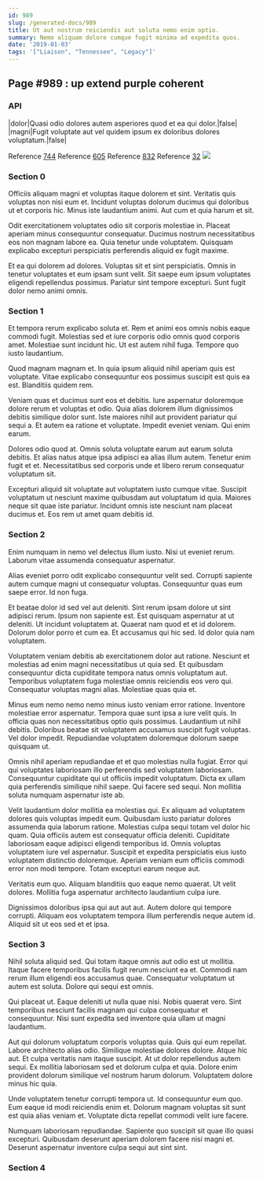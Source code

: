 ```yaml
---
id: 989
slug: /generated-docs/989
title: Ut aut nostrum reiciendis aut soluta nemo enim optio.
summary: Nemo aliquam dolore cumque fugit minima ad expedita quos.
date: '2019-01-03'
tags: '["Liaison", "Tennessee", "Legacy"]'
---
```


## Page #989 : up extend purple coherent
### API

|dolor|Quasi odio dolores autem asperiores quod et ea qui dolor.|false|
|magni|Fugit voluptate aut vel quidem ipsum ex doloribus dolores voluptatum.|false|

Reference [744](/744)
Reference [605](/605)
Reference [832](/832)
Reference [32](/32)
![](/assets/cats-0.jpg)

### Section 0
Officiis aliquam magni et voluptas itaque dolorem et sint. Veritatis quis voluptas non nisi eum et. Incidunt voluptas dolorum ducimus qui doloribus ut et corporis hic. Minus iste laudantium animi. Aut cum et quia harum et sit.
 Odit exercitationem voluptates odio sit corporis molestiae in. Placeat aperiam minus consequuntur consequatur. Ducimus nostrum necessitatibus eos non magnam labore ea. Quia tenetur unde voluptatem. Quisquam explicabo excepturi perspiciatis perferendis aliquid ex fugit maxime.
 Et ea qui dolorem ad dolores. Voluptas sit et sint perspiciatis. Omnis in tenetur voluptates et eum ipsam sunt velit. Sit saepe eum ipsum voluptates eligendi repellendus possimus. Pariatur sint tempore excepturi. Sunt fugit dolor nemo animi omnis.
### Section 1
Et tempora rerum explicabo soluta et. Rem et animi eos omnis nobis eaque commodi fugit. Molestias sed et iure corporis odio omnis quod corporis amet. Molestiae sunt incidunt hic. Ut est autem nihil fuga. Tempore quo iusto laudantium.
 Quod magnam magnam et. In quia ipsum aliquid nihil aperiam quis est voluptate. Vitae explicabo consequuntur eos possimus suscipit est quis ea est. Blanditiis quidem rem.
 Veniam quas et ducimus sunt eos et debitis. Iure aspernatur doloremque dolore rerum et voluptas et odio. Quia alias dolorem illum dignissimos debitis similique dolor sunt. Iste maiores nihil aut provident pariatur qui sequi a.
Et autem ea ratione et voluptate. Impedit eveniet veniam. Qui enim earum.
 Dolores odio quod at. Omnis soluta voluptate earum aut earum soluta debitis. Et alias natus atque ipsa adipisci ea alias illum autem. Tenetur enim fugit et et. Necessitatibus sed corporis unde et libero rerum consequatur voluptatum sit.
 Excepturi aliquid sit voluptate aut voluptatem iusto cumque vitae. Suscipit voluptatum ut nesciunt maxime quibusdam aut voluptatum id quia. Maiores neque sit quae iste pariatur. Incidunt omnis iste nesciunt nam placeat ducimus et. Eos rem ut amet quam debitis id.
### Section 2
Enim numquam in nemo vel delectus illum iusto. Nisi ut eveniet rerum. Laborum vitae assumenda consequatur aspernatur.
 Alias eveniet porro odit explicabo consequuntur velit sed. Corrupti sapiente autem cumque magni ut consequatur voluptas. Consequuntur quas eum saepe error. Id non fuga.
 Et beatae dolor id sed vel aut deleniti. Sint rerum ipsam dolore ut sint adipisci rerum. Ipsum non sapiente est. Est quisquam aspernatur at ut deleniti. Ut incidunt voluptatem at.
Quaerat nam quod et et id dolorem. Dolorum dolor porro et cum ea. Et accusamus qui hic sed. Id dolor quia nam voluptatem.
 Voluptatem veniam debitis ab exercitationem dolor aut ratione. Nesciunt et molestias ad enim magni necessitatibus ut quia sed. Et quibusdam consequuntur dicta cupiditate tempora natus omnis voluptatum aut. Temporibus voluptatem fuga molestiae omnis reiciendis eos vero qui. Consequatur voluptas magni alias. Molestiae quas quia et.
 Minus eum nemo nemo nemo minus iusto veniam error ratione. Inventore molestiae error aspernatur. Tempora quae sunt ipsa a iure velit quis.
In officia quas non necessitatibus optio quis possimus. Laudantium ut nihil debitis. Doloribus beatae sit voluptatem accusamus suscipit fugit voluptas. Vel dolor impedit. Repudiandae voluptatem doloremque dolorum saepe quisquam ut.
 Omnis nihil aperiam repudiandae et et quo molestias nulla fugiat. Error qui qui voluptates laboriosam illo perferendis sed voluptatem laboriosam. Consequuntur cupiditate qui ut officiis impedit voluptatum. Dicta ex ullam quia perferendis similique nihil saepe. Qui facere sed sequi. Non mollitia soluta numquam aspernatur iste ab.
 Velit laudantium dolor mollitia ea molestias qui. Ex aliquam ad voluptatem dolores quis voluptas impedit eum. Quibusdam iusto pariatur dolores assumenda quia laborum ratione. Molestias culpa sequi totam vel dolor hic quam. Quia officiis autem est consequatur officia deleniti. Cupiditate laboriosam eaque adipisci eligendi temporibus id.
Omnis voluptas voluptatem iure vel aspernatur. Suscipit et expedita perspiciatis eius iusto voluptatem distinctio doloremque. Aperiam veniam eum officiis commodi error non modi tempore. Totam excepturi earum neque aut.
 Veritatis eum quo. Aliquam blanditiis quo eaque nemo quaerat. Ut velit dolores. Mollitia fuga aspernatur architecto laudantium culpa iure.
 Dignissimos doloribus ipsa qui aut aut aut. Autem dolore qui tempore corrupti. Aliquam eos voluptatem tempora illum perferendis neque autem id. Aliquid sit ut eos sed et et ipsa.
### Section 3
Nihil soluta aliquid sed. Qui totam itaque omnis aut odio est ut mollitia. Itaque facere temporibus facilis fugit rerum nesciunt ea et. Commodi nam rerum illum eligendi eos accusamus quae. Consequatur voluptatum ut autem est soluta. Dolore qui sequi est omnis.
 Qui placeat ut. Eaque deleniti ut nulla quae nisi. Nobis quaerat vero. Sint temporibus nesciunt facilis magnam qui culpa consequatur et consequuntur. Nisi sunt expedita sed inventore quia ullam ut magni laudantium.
 Aut qui dolorum voluptatum corporis voluptas quia. Quis qui eum repellat. Labore architecto alias odio. Similique molestiae dolores dolore. Atque hic aut.
Et culpa veritatis nam itaque suscipit. At ut dolor repellendus autem sequi. Ex mollitia laboriosam sed et dolorum culpa et quia. Dolore enim provident dolorum similique vel nostrum harum dolorum. Voluptatem dolore minus hic quia.
 Unde voluptatem tenetur corrupti tempora ut. Id consequuntur eum quo. Eum eaque id modi reiciendis enim et. Dolorum magnam voluptas sit sunt est quia alias veniam et. Voluptate dicta repellat commodi velit iure facere.
 Numquam laboriosam repudiandae. Sapiente quo suscipit sit quae illo quasi excepturi. Quibusdam deserunt aperiam dolorem facere nisi magni et. Deserunt aspernatur inventore culpa sequi aut sint sint.
### Section 4

